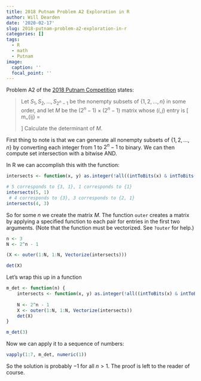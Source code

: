 ```yaml
---
title: 2018 Putnam Problem A2 Exploration in R
author: Will Dearden
date: '2020-02-17'
slug: 2018-putnam-problem-a2-exploration-in-r
categories: []
tags:
  - R
  - math
  - Putnam
image:
  caption: ''
  focal_point: ''
---
```


Problem A2 of the [2018 Putnam Competition](https://kskedlaya.org/putnam-archive/2018.pdf) states:

> Let $S_1, S_2, \dots, S_{2^n-1}$ be the nonempty subsets of $\{1,2,\dots,n\}$ in some order, and let
$M$ be the $(2^n-1) \times (2^n-1)$ matrix whose $(i,j)$ entry is
\[
m_{ij} = \begin{cases} 0 & \mbox{if }S_i \cap S_j = \emptyset; \\
1 & \mbox{otherwise.}
\end{cases}
\]
Calculate the determinant of $M$.

First thing to note is that we can generate all nonempty subsets of $\{1, 2, \ldots, n\}$ by converting each integer from $1$ to $2^{n} - 1$ to binary. We can then compute set intersection with a bitwise AND.

In R we can accomplish this with the function:

```R
intersects <- function(x, y) as.integer(!all((intToBits(x) & intToBits(y)) == intToBits(0)))

# 5 corresponds to {3, 1}, 1 corresponds to {1}
intersects(5, 1)
 # 4 corresponds to {3}, 3 corresponds to {2, 1}
intersects(4, 3)
```

So for some $n$ we create the matrix $M$. The function `outer` creates a matrix by applying a specified function to each pair for entries in the first two arguments. (Note that the function must be vectorized. See `?outer` for help.)

```R
n <- 3
N <- 2^n - 1

(X <- outer(1:N, 1:N, Vectorize(intersects)))

det(X)
```

Let's wrap this up in a function

```R
m_det <- function(n) {
    intersects <- function(x, y) as.integer(!all((intToBits(x) & intToBits(y)) == intToBits(0)))
  
    N <- 2^n - 1
    X <- outer(1:N, 1:N, Vectorize(intersects))
    det(X)
}

m_det(3)
```

Now we can apply it to a sequence of numbers:

```R
vapply(1:7, m_det, numeric(1))
```

So the solution is probably $-1$ for all $n > 1$. The proof is left to the reader of course.